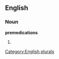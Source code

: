 
==English==

===Noun===
'''premedications'''

# {{plural of|[[premedication]]}}

[[Category:English plurals]]